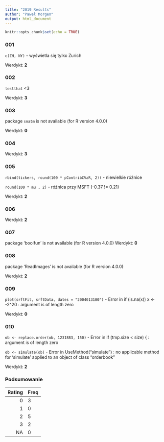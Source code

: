 ```yaml
---
title: "2019 Results"
author: "Paweł Morgen"
output: html_document
---
```


```r
knitr::opts_chunk$set(echo = TRUE)
```
### 001
`c(ZH, NY)` - wyświetla się tylko Zurich

Werdykt: **2**

### 002
`testthat` <3

Werdykt: **3**

### 003
package `snatm` is not available (for R version 4.0.0)

Werdykt: **0**

### 004

Werdykt: **3**

### 005

`rbind(tickers, round(100 * pContribCVaR, 2))` - niewielkie różnice

`round(100 * mu , 2)` - różnica przy MSFT (-0.37 != 0.21)

Werdykt: **2**

### 006

Werdykt: **2**

### 007
package ‘boolfun’ is not available (for R version 4.0.0)
Werdykt: **0**

### 008

package ‘ReadImages’ is not available (for R version 4.0.0)

Werdykt: **2**

### 009
`plot(srftFit, srftData, dates = "2004013100")` - Error in if (is.na(x)) x <- -2^20 : argument is of length zero

Werdykt: **0**

### 010
`ob <- replace.order(ob, 1231883, 150)` - Error in if (tmp.size < size) { : argument is of length zero

`ob <- simulate(ob)` - Error in UseMethod("simulate") : 
  no applicable method for 'simulate' applied to an object of class "orderbook"

Werdykt: **2**

### Podsumowanie

<div style="width:200px">
|Rating|Freq|
|-----:|:---|
|0     |3   |
|1     |0   |
|2     |5   |
|3     |2   |
|NA    |0   |
</div>